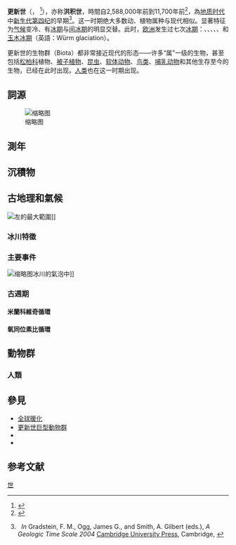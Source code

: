 {{第四紀}}
'''更新世'''（{{lang-en|''Pleistocene''}}，{{IPAc-en|pron|ˈ|p|l|aɪ|s|.|t|ə|ˌ|s|iː|n|,_|-|t|oʊ|-}} {{respell|PLYSE|tə|seen|,_|-|toh|-}}<ref>{{Citation |last=Jones |first=Daniel |author-link=Daniel Jones (phonetician) |title=English Pronouncing Dictionary |editor=Peter Roach |editor2=James Hartman|editor3=Jane Setter |place=Cambridge |publisher=Cambridge University Press |orig-year=1917 |year=2003 |isbn=3-12-539683-2 }}</ref>），亦称'''洪积世'''，時間自2,588,000年前到11,700年前<ref name=ICS_majordiv>{{cite web|url=http://quaternary.stratigraphy.org/major-divisions/|title=Major Divisions|date=|website=Subcommission on Quaternary Stratigraphy|publisher=International Commission on Stratigraphy|access-date=25 September 2019|archive-date=2020-01-19|archive-url=https://web.archive.org/web/20200119024013/http://quaternary.stratigraphy.org/major-divisions/|dead-url=no}}</ref>，為[[地质时代|地质时代]]中[[新生代|新生代]][[第四纪|第四纪]]的早期<ref name="Gibbard">{{cite web |url= http://www-qpg.geog.cam.ac.uk/people/gibbard/GTS2004Quat.pdf |title= Gibbard, P. and van Kolfschoten, T. (2004) "The Pleistocene and Holocene Epochs" Chapter 22 |accessdate= 2020-01-17 |archive-date= 2007-08-11 |archive-url= https://web.archive.org/web/20070811043316/http://www-qpg.geog.cam.ac.uk/people/gibbard/GTS2004Quat.pdf |dead-url= yes }} {{small|(3.1 [[Megabyte|MB]])}} ''In'' Gradstein, F. M., Ogg, James G., and Smith, A. Gilbert (eds.), ''A Geologic Time Scale 2004'' [[Cambridge_University_Press|Cambridge University Press]], Cambridge, {{ISBN|0-521-78142-6}}</ref>。这一时期绝大多数动、植物属种与现代相似。显著特征为[[气候|气候]]变冷、有[[冰期|冰期]]与[[间冰期|间冰期]]的明显交替。此时，[[欧洲|欧洲]]发生过七次[[第四紀冰河時期|冰期]]：{{le|拜伯冰期|Biber glaciation}}、{{le|多瑙冰期|Danube glaciation}}、{{le|群智冰期|Gunz glaciation}}、{{le|哈斯拉赫冰期|Haslach glaciation}}、{{le|民德冰期|Mindel glaciation}}、{{le|里斯冰期|Riss glaciation}}和[[玉木冰期|玉木冰期]]（英語：Würm glaciation）。

更新世的生物群（Biota）都非常接近现代的形态——许多“属”一级的生物，甚至包括[[松|松]][[柏|柏]][[科_(生物)|科]]植物、[[被子植物|被子植物]]、[[昆虫|昆虫]]、[[软体动物|软体动物]]、[[鸟类|鸟类]]、[[哺乳动物|哺乳动物]]和其他生存至今的生物，已经在此时出现。[[人|人类]]也在这一时期出现。

== 詞源 ==
[[File:Evolution_of_temperature_in_the_Post-Glacial_period_according_to_Greenland_ice_cores.jpg|缩略图]]

== 測年 ==

== 沉積物 ==

== 古地理和氣候 ==
[[File:Pleistocene_north_ice_map.jpg|左]]的最大範圍]]

=== 冰川特徵 ===

=== 主要事件 ===
{{main|{{link-en|冰河時期時間線|Timeline of glaciation}}}}
[[File:Co2_glacial_cycles_800k.png|缩略图]]冰川的氣泡中]]

=== 古週期 ===

==== 米蘭科維奇循環 ====
{{main|米蘭科維奇循環}}

==== 氧同位素比循環 ====
{{main|{{link-en|氧同位素比循環|Oxygen isotope ratio cycle}}}}

== 動物群 ==
{{main|第四紀滅絕事件}}

=== 人類 ===
{{main|人類演化|舊石器時代|遷徙新大陸模型}}

== 參見 ==

* [[全球变暖|全球暖化]]
* [[更新世巨型動物群|更新世巨型動物群]]
* {{link-en|更新世公園|Pleistocene Park}}
* {{link-en|冰河時期時間線|Timeline of glaciation}}

== 参考文献 ==
{{Reflist}}{{地質時代}}
{{自然地理學主題}}
{{Authority control}}
[[Category:地质年代|世]]
